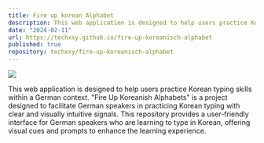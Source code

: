 ```yaml
---
title: Fire up korean Alphabet
description: This web application is designed to help users practice Korean typing skills within a German context.
date: "2024-02-11"
url: https://techxxy.github.io/fire-up-koreanisch-alphabet
published: true
repository: techxxy/fire-up-koreanisch-alphabet
---
```


[![](https://github.com/techxxy/fire-up-koreanisch-alphabet/blob/main/screenshots/fire-up-koreanish-alphabets-250.png?raw=true)](https://techxxy.github.io/fire-up-koreanisch-alphabet)

This web application is designed to help users practice Korean typing skills within a German context. "Fire Up Koreanish Alphabets" is a project designed to facilitate German speakers in practicing Korean typing with clear and visually intuitive signals. This repository provides a user-friendly interface for German speakers who are learning to type in Korean, offering visual cues and prompts to enhance the learning experience.